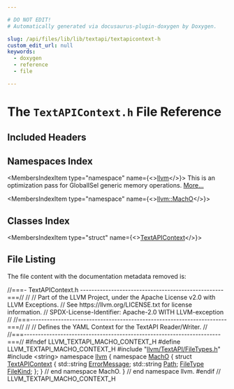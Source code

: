 ```yaml
---

# DO NOT EDIT!
# Automatically generated via docusaurus-plugin-doxygen by Doxygen.

slug: /api/files/lib/lib/textapi/textapicontext-h
custom_edit_url: null
keywords:
  - doxygen
  - reference
  - file

---
```





# The `TextAPIContext.h` File Reference

<DoxygenPage pluginConfig={pluginConfig}>



## Included Headers

<IncludesList>
<IncludesListItem
  filePath="llvm/TextAPI/FileTypes.h"
  permalink="/docs/api/files/include/include/llvm/include/llvm/textapi/filetypes-h"
  isLocal="true" />
<IncludesListItem
  filePath="string"
  permalink=""
  isLocal="false" />
</IncludesList>

## Namespaces Index

<MembersIndex>

<MembersIndexItem
  type="namespace"
  name={<><a href="/docs/api/namespaces/llvm">llvm</a></>}>
This is an optimization pass for GlobalISel generic memory operations. <a href="/docs/api/namespaces/llvm/#details">More...</a>
</MembersIndexItem>

<MembersIndexItem
  type="namespace"
  name={<><a href="/docs/api/namespaces/llvm/macho">llvm::MachO</a></>}>
</MembersIndexItem>

</MembersIndex>

## Classes Index

<MembersIndex>

<MembersIndexItem
  type="struct"
  name={<><a href="/docs/api/structs/llvm/macho/textapicontext">TextAPIContext</a></>}>
</MembersIndexItem>

</MembersIndex>


## File Listing

The file content with the documentation metadata removed is:

<ProgramListing>

<Link id="l00001" /><CodeLine lineNumber="1"><span class="doxyHighlightComment">//===- TextAPIContext.h ---------------------------------------------------===//</span></CodeLine>
<Link id="l00002" /><CodeLine lineNumber="2"><span class="doxyHighlightComment">//</span></CodeLine>
<Link id="l00003" /><CodeLine lineNumber="3"><span class="doxyHighlightComment">// Part of the LLVM Project, under the Apache License v2.0 with LLVM Exceptions.</span></CodeLine>
<Link id="l00004" /><CodeLine lineNumber="4"><span class="doxyHighlightComment">// See https://llvm.org/LICENSE.txt for license information.</span></CodeLine>
<Link id="l00005" /><CodeLine lineNumber="5"><span class="doxyHighlightComment">// SPDX-License-Identifier: Apache-2.0 WITH LLVM-exception</span></CodeLine>
<Link id="l00006" /><CodeLine lineNumber="6"><span class="doxyHighlightComment">//</span></CodeLine>
<Link id="l00007" /><CodeLine lineNumber="7"><span class="doxyHighlightComment">//===----------------------------------------------------------------------===//</span></CodeLine>
<Link id="l00008" /><CodeLine lineNumber="8"><span class="doxyHighlightComment">//</span></CodeLine>
<Link id="l00009" /><CodeLine lineNumber="9"><span class="doxyHighlightComment">// Defines the YAML Context for the TextAPI Reader/Writer.</span></CodeLine>
<Link id="l00010" /><CodeLine lineNumber="10"><span class="doxyHighlightComment">//</span></CodeLine>
<Link id="l00011" /><CodeLine lineNumber="11"><span class="doxyHighlightComment">//===----------------------------------------------------------------------===//</span></CodeLine>
<Link id="l00012" /><CodeLine lineNumber="12"></CodeLine>
<Link id="l00013" /><CodeLine lineNumber="13"><span class="doxyHighlightPreprocessor">#ifndef LLVM&#95;TEXTAPI&#95;MACHO&#95;CONTEXT&#95;H</span></CodeLine>
<Link id="l00014" /><CodeLine lineNumber="14"><span class="doxyHighlightPreprocessor">#define LLVM&#95;TEXTAPI&#95;MACHO&#95;CONTEXT&#95;H</span></CodeLine>
<Link id="l00015" /><CodeLine lineNumber="15"></CodeLine>
<Link id="l00016" /><CodeLine lineNumber="16"><span class="doxyHighlightPreprocessor">#include &quot;<a href="/docs/api/files/include/include/llvm/include/llvm/textapi/filetypes-h">llvm/TextAPI/FileTypes.h</a>&quot;</span></CodeLine>
<Link id="l00017" /><CodeLine lineNumber="17"><span class="doxyHighlightPreprocessor">#include &lt;string&gt;</span></CodeLine>
<Link id="l00018" /><CodeLine lineNumber="18"></CodeLine>
<Link id="l00019" /><CodeLine lineNumber="19"><span class="doxyHighlightKeyword">namespace </span><span class="doxyHighlight"><a href="/docs/api/namespaces/llvm">llvm</a> &#123;</span></CodeLine>
<Link id="l00020" /><CodeLine lineNumber="20"><span class="doxyHighlightKeyword">namespace </span><span class="doxyHighlight"><a href="/docs/api/namespaces/llvm/macho">MachO</a> &#123;</span></CodeLine>
<Link id="l00021" /><CodeLine lineNumber="21"></CodeLine>
<Link id="l00022" /><CodeLine lineNumber="22" lineLink="/docs/api/structs/llvm/macho/textapicontext"><span class="doxyHighlightKeyword">struct </span><span class="doxyHighlight"><a href="/docs/api/structs/llvm/macho/textapicontext">TextAPIContext</a> &#123;</span></CodeLine>
<Link id="l00023" /><CodeLine lineNumber="23" lineLink="/docs/api/structs/llvm/macho/textapicontext/#a32b14e89289019e925e66ec88b9a33ce"><span class="doxyHighlight">  std::string <a href="/docs/api/structs/llvm/macho/textapicontext/#a32b14e89289019e925e66ec88b9a33ce">ErrorMessage</a>;</span></CodeLine>
<Link id="l00024" /><CodeLine lineNumber="24" lineLink="/docs/api/structs/llvm/macho/textapicontext/#a528a941dda5e4c476cb6aeb1a0341c84"><span class="doxyHighlight">  std::string <a href="/docs/api/structs/llvm/macho/textapicontext/#a528a941dda5e4c476cb6aeb1a0341c84">Path</a>;</span></CodeLine>
<Link id="l00025" /><CodeLine lineNumber="25" lineLink="/docs/api/structs/llvm/macho/textapicontext/#a2e74acbfc73ba04650df352000d26356"><span class="doxyHighlight">  <a href="/docs/api/namespaces/llvm/macho/#a11849daa1b55a8c00390b349546112e7">FileType</a> <a href="/docs/api/structs/llvm/macho/textapicontext/#a2e74acbfc73ba04650df352000d26356">FileKind</a>;</span></CodeLine>
<Link id="l00026" /><CodeLine lineNumber="26"><span class="doxyHighlight">&#125;;</span></CodeLine>
<Link id="l00027" /><CodeLine lineNumber="27"></CodeLine>
<Link id="l00028" /><CodeLine lineNumber="28"><span class="doxyHighlight">&#125; </span><span class="doxyHighlightComment">// end namespace MachO.</span></CodeLine>
<Link id="l00029" /><CodeLine lineNumber="29"><span class="doxyHighlight">&#125; </span><span class="doxyHighlightComment">// end namespace llvm.</span></CodeLine>
<Link id="l00030" /><CodeLine lineNumber="30"></CodeLine>
<Link id="l00031" /><CodeLine lineNumber="31"><span class="doxyHighlightPreprocessor">#endif </span><span class="doxyHighlightComment">// LLVM&#95;TEXTAPI&#95;MACHO&#95;CONTEXT&#95;H</span></CodeLine>

</ProgramListing>


</DoxygenPage>

